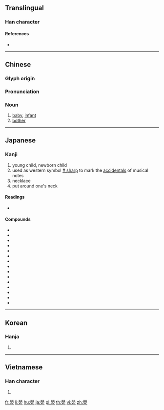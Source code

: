{{character info/new}}
{{also|婴}}
==Translingual==

===Han character===
{{Han char|rn=38|rad=女|as=14|sn=17|four=66404|canj=BCV|ids=⿱賏女}}

====References====
* {{Han ref|kx=0273.040|dkj=06828|dj=0541.100|hdz=21086.080|uh=5B30|ud=23344|bh=C0A6|bd=49318}}

----

==Chinese==
{{zh-forms|s=婴}}

===Glyph origin===
{{Han etym}}

===Pronunciation===
{{zh-pron
|m=yīng
|c=jing1
|mn=qz,tw,xm,zz:eng/qz,tp,xm:iⁿ/kh,xm,zz:eⁿ
|mn_note=eng - literary; iⁿ/eⁿ/eeⁿ - vernacular
|mc=y
|oc=y
|ma=
|cat=n
}}

===Noun===
{{zh-noun}}

# [[baby]], [[infant]]
# [[bother]]

----

==Japanese==

===Kanji===
{{ja-kanji|grade=|rs=女14}}

# young child, newborn child
# used as western symbol [[w:Sharp_(music)|# sharp]] to mark the [[accidentals]] of musical notes
# necklace
# put around one's neck

====Readings====
* {{ja-readings|goon=[[よう]] (yō)|kanon=[[えい]] (ei)|kun=[[ふれる]] (fureru), [[めぐらす]] (megurasu), [[めぐる]] (meguru), [[かける]] (kakeru), [[かかる]] (kakaru), [[みどりご]] (midorigo)}}

====Compounds====
{{der-top|Compounds}}
* {{ja-r|晏嬰|あんえい}}
* {{ja-r|嬰羽|えいう}}
* {{ja-r|嬰音|えいおん}}
* {{ja-r|嬰孩|えいがい}}
* {{ja-r|嬰記号|えいきごう}}
* {{ja-r|嬰商|えいしょう}}
* {{ja-r|嬰児|えいじ}}
* {{ja-r|嬰児|みどりご}}
* {{ja-r|嬰児殺|えいじさつ}}
* {{ja-r|嬰幼児|えいようじ}}
* {{ja-r|嬰児籠|えじこ}}
* {{ja-r|孩嬰|がいえい}}
* {{ja-r|孺嬰|じゅえい}}
* {{ja-r|退嬰|たいえい}}
* {{ja-r|退嬰的|たいえいてき}}
{{der-bottom}}

----

==Korean==

===Hanja===
{{ko-hanja|hangeul=영|rv=yeong|mr=yŏng}}

# {{defn|lang=ko|sort=女14}}

----

==Vietnamese==

===Han character===
{{vi-hantu|[[anh]]|rs=女14}}

# {{defn|lang=vi|sort=女14}}

[[fr:嬰]]
[[li:嬰]]
[[hu:嬰]]
[[ja:嬰]]
[[pl:嬰]]
[[th:嬰]]
[[vi:嬰]]
[[zh:嬰]]